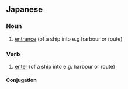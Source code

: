 ==Japanese==
{{ja-kanjitab|にゅう|こう|yomi=o}}

===Noun===
{{ja-noun|にゅうこう}}

# [[entrance]] (of a ship into e.g harbour or route)

===Verb===
{{ja-verb-suru|にゅうこう}}

# [[enter]] (of a ship into e.g. harbour or route)

====Conjugation====
{{ja-suru|にゅうこう}}